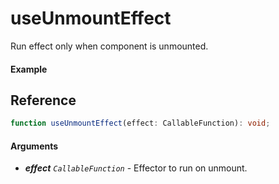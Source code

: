 
<Meta title="Lifecycle/useUnmountEffect" component={Example} />

# useUnmountEffect

Run effect only when component is unmounted.

#### Example

<Canvas>
  <Story story={Example} />
</Canvas>

## Reference

```ts
function useUnmountEffect(effect: CallableFunction): void;
```

#### Arguments

- _**effect**_ _`CallableFunction`_ - Effector to run on unmount.
